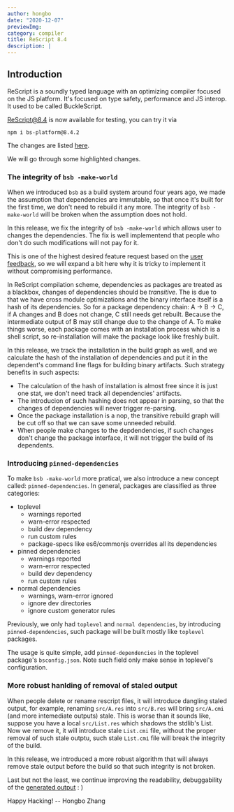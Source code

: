 ```yaml
---
author: hongbo
date: "2020-12-07" 
previewImg:
category: compiler
title: ReScript 8.4
description: |
---
```


## Introduction

ReScript is a soundly typed language with an optimizing compiler focused on the JS platform. 
It's focused on type safety, performance and JS interop. It used to be called BuckleScript.

[ReScript@8.4](https://www.npmjs.com/package/bs-platform/v/8.4.2) is now available for testing, you can try it via

```
npm i bs-platform@8.4.2
```

The changes are listed [here](https://github.com/rescript-lang/rescript-compiler/blob/master/Changes.md#841). 

We will go through some highlighted changes.

### The integrity of `bsb -make-world`

When we introduced `bsb` as a build system around four years ago, we made the assumption that dependencies are immutable, 
so that once it's built for the first time, we don't need to rebuild it any more. The integrity of `bsb -make-world` will be broken 
when the assumption does not hold.

In this release, we fix the integrity of `bsb -make-world` which allows user to changes the dependencies. 
The fix is well implementend that people who don't do such modifications will not pay for it.

This is one of the highest desired feature request based on the 
[user feedback](https://github.com/rescript-lang/rescript-compiler/issues/4361#issuecomment-739538789), so we will expand a bit here why it is tricky 
to implement it without compromising performance.

In ReScript compilation scheme, dependencies as packages are treated as a blackbox, 
changes of dependencies should be *transitive*. The is due to that we have cross module
optimizations and the binary interface itself is a hash of its dependencies. 
So for a package dependency chain: A -> B -> C, if A changes and B does not change, C still needs get rebuilt. 
Because the intermediate output of B may still change due to the change of A. 
To make things worse, each package comes with an installation process which is a shell script, so re-installation will make the 
package look like freshly built.

In this release, we track the installation in the build graph as well, and we calculate the hash of the installation of dependencies and put it in the 
dependent's command line flags for building binary artifacts. Such strategy benefits in such aspects: 

- The calculation of the hash of installation is almost free since it is just one stat, we don't need track all dependencies' artifacts.
- The introducion of such hashing does not appear in parsing, so that the changes of dependencies will never trigger re-parsing.
- Once the package installation is a nop, the transitive rebuild graph will be cut off so that we can save some unneeded rebuild.
- When people make changes to the depdendencies, if such changes don't change the package interface, it will not trigger the build of its dependents.

### Introducing `pinned-dependencies`

To make `bsb -make-world` more pratical, we also introduce a new concept called: `pinned-dependencies`. 
In general, packages are classified as three categories:

- toplevel
  - warnings reported
  - warn-error respected
  - build dev dependency
  - run custom rules
  - package-specs like es6/commonjs overrides all its dependencies
- pinned dependencies
  - warnings reported
  - warn-error respected
  - build dev dependency
  - run custom rules
- normal dependencies
  - warnings, warn-error ignored
  - ignore dev directories
  - ignore custom generator rules

Previously, we only had `toplevel` and `normal dependencies`, by introducing `pinned-dependencies`, 
such package will be built mostly like `toplevel` packages. 

The usage is quite simple, add `pinned-dependencies` in the toplevel package's `bsconfig.json`. 
Note such field only make sense in toplevel's configuration.


### More robust hanlding of removal of staled output

When people delete or rename rescript files, it will introduce dangling staled output, for example, renaming `src/A.res` 
into `src/B.res` will bring `src/A.cmi` (and more intemediate outputs) stale. This is worse than it sounds like, suppose you have a 
local `src/List.res` which shadows the stdlib's List. Now we remove it, it will introduce stale `List.cmi` file, without the proper removal
of such stale outptu, such stale `List.cmi` file will break the integrity of the build.

In this release, we introduced a more robust algorithm that will always remove stale output before the build so 
that such integrity is not broken.

Last but not the least, we continue improving the readability, debuggability of the [generated output](https://github.com/rescript-lang/rescript-compiler/pull/4858) : )

Happy Hacking! -- Hongbo Zhang